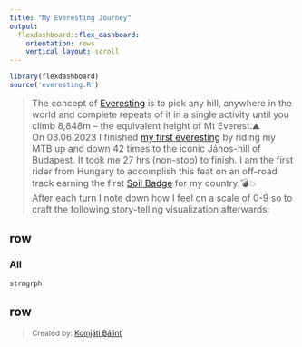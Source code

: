 ```yaml
---
title: "My Everesting Journey"
output:
  flexdashboard::flex_dashboard:
    orientation: rows
    vertical_layout: scroll
---
```


<style type="text/css">     
.navbar {
  background-color:#2a2a2b;
  border-color:#2a2a2b;
}
</style>   

```r
library(flexdashboard)
source('everesting.R') 
```
  
> <font size = "3px">
The concept of [Everesting](https://www.everesting.cc/) is to pick any hill, anywhere in the world and complete repeats of it in a single activity until you climb 8,848m – the equivalent height of Mt Everest.⛰️</font>    
> <font size = "3px">
On 03.06.2023 I finished [my first everesting](https://www.strava.com/activities/9198965017/overview) by riding
my MTB up and down 42 times to the iconic János-hill of Budapest. It took me 27 hrs (non-stop) to finish. I am the first rider from Hungary to accomplish this feat on an off-road track earning the first [Soil Badge](https://hof.everesting.com/hall-of-fame/hall-of-fame-details?uuid=a226dd85-6880-4e18-b762-1ae4717c836a&mt=0) for my country.💣💥</font>    
> <font size = "3px">
After each turn I note down how I feel on a scale of 0-9 so to craft the following story-telling visualization afterwards:</font>  
    
row {data-height=400}
-----------------------------------------------------------------------

### All {.no-padding .no-title}

```r
strmgrph
```


row {data-height=50, .no-padding}
-----------------------------------------------------------------------

> <font size = "2px"> Created by: [Komjáti Bálint](https://www.balint-komjati.hu/) </font>
